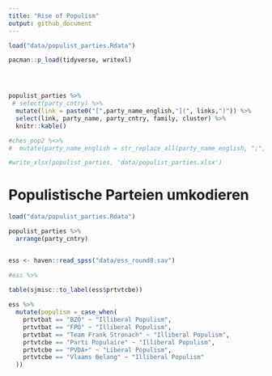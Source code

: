 ```yaml
---
title: "Rise of Populism"
output: github_document
---
```


```r
load("data/populist_parties.Rdata")

pacman::p_load(tidyverse, writexl)




populist_parties %>% 
 # select(party_cntry) %>% 
  mutate(link = paste0("[",party_name_english,"](", links,")")) %>% 
  select(link, party_name, party_cntry, family, cluster) %>% 
  knitr::kable()

#ches_pop2 %<>% 
#  mutate(party_name_english = str_replace_all(party_name_english, ";", ""))

#write_xlsx(populist_parties, 'data/populist_parties.xlsx')
```

# Populistische Parteien umkodieren

```r
load("data/populist_parties.Rdata")

populist_parties %>% 
  arrange(party_cntry)


ess <- haven::read_spss("data/ess_round8.sav")

#ess %>% 
  
table(sjmisc::to_label(ess$prtvtcbe))

ess %>% 
  mutate(populism = case_when(
    prtvtbat == "BZÖ" ~ "Illiberal Populism",
    prtvtbat == "FPÖ" ~ "Illiberal Populism",    
    prtvtbat == "Team Frank Stronach" ~ "Illiberal Populism",  
    prtvtcbe == "Parti Populaire" ~ "Illiberal Populism",
    prtvtcbe == "PVDA+" ~ "Liberal Populism",
    prtvtcbe == "Vlaams Belang" ~ "Illiberal Populism"
  ))
```
